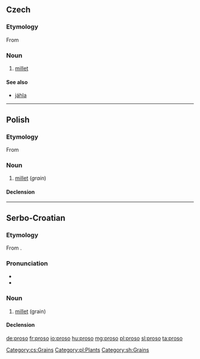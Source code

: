 ==Czech==

===Etymology===
From {{etyl|sla-pro|cs}} {{recons|proso|lang=sla-pro}}

===Noun===
{{cs-noun|g=n}}

# [[millet]] {{gloss|grain}}

====See also====
* [[jáhla]] {{f}}

[[Category:cs:Grains]]

----

==Polish==

===Etymology===
From {{etyl|sla-pro|pl}} {{recons|proso|lang=sla-pro}}

===Noun===
{{head|pl|noun|g=n}}

# [[millet]] (''grain'')

====Declension====
{{pl-decl-noun-sing
|proso
|prosa
|prosu
|proso
|prosem
|prosie
|proso
}}

[[Category:pl:Plants]]

----

==Serbo-Croatian==

===Etymology===
From {{etyl|sla-pro|sh}} {{recons|proso|lang=sla-pro}}.

===Pronunciation===
* {{IPA|/prôso/|lang=sh}}
* {{hyphenation|pro|so}}

===Noun===
{{sh-noun|g=n|head=prȍso|r|просо|про̏со}}

# [[millet]] (grain)

====Declension====
{{sh-decl-noun-unc
|proso
|prosa
|prosu
|proso
|proso
|prosu
|prosom
}}

[[Category:sh:Grains]]

[[de:proso]]
[[fr:proso]]
[[io:proso]]
[[hu:proso]]
[[mg:proso]]
[[pl:proso]]
[[sl:proso]]
[[ta:proso]]
